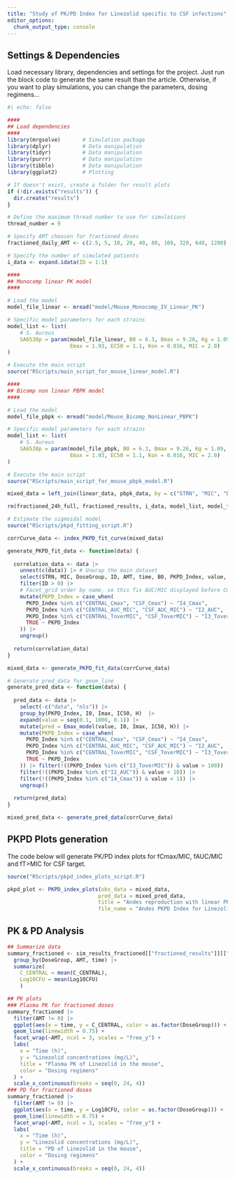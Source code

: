 ```yaml
---
title: "Study of PK/PD Index for Linezolid specific to CSF infections"
editor_options: 
  chunk_output_type: console
---
```


## Settings & Dependencies

Load necessary library, dependencies and settings for the project. Just run the block code to generate the same result than the article. Otherwise, if you want to play simulations, you can change the parameters, dosing regimens...

```r
#| echo: false

####
## Load dependencies
####
library(mrgsolve)       # Simulation package
library(dplyr)          # Data manipulation
library(tidyr)          # Data manipulation
library(purrr)          # Data manipulation
library(tibble)         # Data manipulation
library(ggplot2)        # Plotting

# If doesn't exist, create a folder for result plots
if (!dir.exists("results")) {
  dir.create("results")
}

# Define the maximum thread number to use for simulations
thread_number = 9

# Specify AMT choosen for fractioned doses
fractioned_daily_AMT <- c(2.5, 5, 10, 20, 40, 80, 160, 320, 640, 1280)

# Specify the number of simulated patients
i_data <- expand.idata(ID = 1:1)

####
## Monocomp linear PK model
####

# Load the model
model_file_linear <- mread("model/Mouse_Monocomp_IV_Linear_PK")

# Specific model parameters for each strains
model_list <- list(
    # S. Aureus
    SA6538p = param(model_file_linear, B0 = 6.3, Bmax = 9.26, Kg = 1.09,
                    Emax = 1.93, EC50 = 1.1, Kon = 0.016, MIC = 2.0)
)

# Execute the main script
source("RScripts/main_script_for_mouse_linear_model.R")

####
## Bicomp non linear PBPK model
####

# Load the model
model_file_pbpk <- mread("model/Mouse_Bicomp_NonLinear_PBPK")

# Specific model parameters for each strains
model_list <- list(
    # S. Aureus
    SA6538p = param(model_file_pbpk, B0 = 6.3, Bmax = 9.26, Kg = 1.09,
                    Emax = 1.93, EC50 = 1.1, Kon = 0.016, MIC = 2.0)
)

# Execute the main script
source("RScripts/main_script_for_mouse_pbpk_model.R")

mixed_data = left_join(linear_data, pbpk_data, by = c("STRN", "MIC", "DoseGroup", "ID", "AMT", "time", "B0", "PKPD_Index"))

rm(fractioned_24h_full, fractioned_results, i_data, model_list, model_file_pbpk, model_file_linear, sim_formated_data, fractioned_daily_AMT, linear_data, pbpk_data)

# Estimate the sigmoidal model
source("RScripts/pkpd_fitting_script.R")

corrCurve_data <- index_PKPD_fit_curve(mixed_data)

generate_PKPD_fit_data <- function(data) {
  
  correlation_data <- data |>
    unnest(c(data)) |> # Unwrap the main dataset
    select(STRN, MIC, DoseGroup, ID, AMT, time, B0, PKPD_Index, value, deltaLog10CFU, Rsq) |>
    filter(ID > 0) |>
    # Facet_grid order by name, so this fix AUC/MIC displayed before Cmax
    mutate(PKPD_Index = case_when(
      PKPD_Index %in% c("CENTRAL_Cmax", "CSF_Cmax") ~ "I4_Cmax",
      PKPD_Index %in% c("CENTRAL_AUC_MIC", "CSF_AUC_MIC") ~ "I2_AUC",
      PKPD_Index %in% c("CENTRAL_ToverMIC", "CSF_ToverMIC") ~ "I3_ToverMIC",
      TRUE ~ PKPD_Index
    )) |>
    ungroup()
  
  return(correlation_data)
}

mixed_data <- generate_PKPD_fit_data(corrCurve_data)

# Generate pred_data for geom_line
generate_pred_data <- function(data) {
  
  pred_data <- data |>
    select(-c("data", "nls")) |> 
    group_by(PKPD_Index, I0, Imax, IC50, H)  |>
    expand(value = seq(0.1, 1000, 0.1)) |>
    mutate(pred = Emax_model(value, I0, Imax, IC50, H)) |>
    mutate(PKPD_Index = case_when(
      PKPD_Index %in% c("CENTRAL_Cmax", "CSF_Cmax") ~ "I4_Cmax",
      PKPD_Index %in% c("CENTRAL_AUC_MIC", "CSF_AUC_MIC") ~ "I2_AUC",
      PKPD_Index %in% c("CENTRAL_ToverMIC", "CSF_ToverMIC") ~ "I3_ToverMIC",
      TRUE ~ PKPD_Index
    )) |> filter(!((PKPD_Index %in% c("I3_ToverMIC")) & value > 100)) |>
    filter(!((PKPD_Index %in% c("I2_AUC")) & value < 10)) |>
    filter(!((PKPD_Index %in% c("I4_Cmax")) & value < 1)) |>
    ungroup()
  
  return(pred_data)
}

mixed_pred_data <- generate_pred_data(corrCurve_data)

```

## PKPD Plots generation

The code below will generate PK/PD index plots for fCmax/MIC, fAUC/MIC and fT>MIC for CSF target.

```r
source("RScripts/pkpd_index_plots_script.R")

pkpd_plot <- PKPD_index_plots(obs_data = mixed_data, 
                             pred_data = mixed_pred_data, 
                             title = "Andes reproduction with linear PKPD Index and Bicomp PBPK Effect" ,
                             file_name = "Andes PKPD Index for Linezolid - PBPK technique.png")
```

## PK & PD Analysis

```r
## Summarize data
summary_fractioned <- sim_results_fractioned[["fractioned_results"]][["SA6538p"]] |>
  group_by(DoseGroup, AMT, time) |>
  summarize(
    C_CENTRAL = mean(C_CENTRAL),
    Log10CFU = mean(Log10CFU)
    )

## PK plots
### Plasma PK for fractioned doses
summary_fractioned |>
  filter(AMT != 0) |>
  ggplot(aes(x = time, y = C_CENTRAL, color = as.factor(DoseGroup))) +
  geom_line(linewidth = 0.75) +
  facet_wrap(~AMT, ncol = 3, scales = "free_y") +
  labs(
    x = "Time (h)", 
    y = "Linezolid concentrations (mg/L)", 
    title = "Plasma PK of Linezolid in the mouse",
    color = "Dosing regimens"
  ) +
  scale_x_continuous(breaks = seq(0, 24, 4))
### PD for fractioned doses
summary_fractioned |>
  filter(AMT != 0) |>
  ggplot(aes(x = time, y = Log10CFU, color = as.factor(DoseGroup))) +
  geom_line(linewidth = 0.75) +
  facet_wrap(~AMT, ncol = 3, scales = "free_y") +
  labs(
    x = "Time (h)", 
    y = "Linezolid concentrations (mg/L)", 
    title = "PD of Linezolid in the mouse",
    color = "Dosing regimens"
  ) +
  scale_x_continuous(breaks = seq(0, 24, 4))
```

